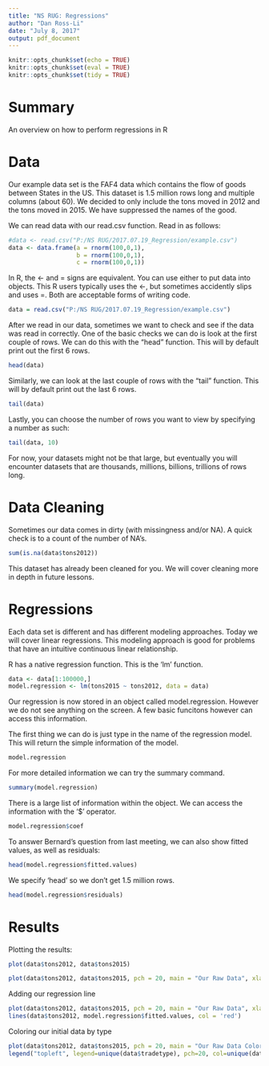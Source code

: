 ```yaml
---
title: "NS RUG: Regressions"
author: "Dan Ross-Li"
date: "July 8, 2017"
output: pdf_document
---
```


```r
knitr::opts_chunk$set(echo = TRUE)
knitr::opts_chunk$set(eval = TRUE)
knitr::opts_chunk$set(tidy = TRUE)
```

# Summary  

An overview on how to perform regressions in R

# Data  

Our example data set is the FAF4 data which contains the flow of goods between States in the US. This dataset is 1.5 million rows long and multiple columns (about 60). We decided to only include the tons moved in 2012 and the tons moved in 2015. We have suppressed the names of the good.

We can read data with our read.csv function. Read in as follows:  
```r
#data <- read.csv("P:/NS RUG/2017.07.19_Regression/example.csv")
data <- data.frame(a = rnorm(100,0,1),
                   b = rnorm(100,0,1),
                   c = rnorm(100,0,1))
```

In R, the <- and = signs are equivalent. You can use either to put data into objects. This R users typically uses the <-, but sometimes accidently slips and uses =. Both are acceptable forms of writing code.    
```r
data = read.csv("P:/NS RUG/2017.07.19_Regression/example.csv")
```

After we read in our data, sometimes we want to check and see if the data was read in correctly. One of the basic checks we can do is look at the first couple of rows. We can do this with the "head" function. This will by default print out the first 6 rows.  
```r
head(data)
```

Similarly, we can look at the last couple of rows with the "tail" function. This will by default print out the last 6 rows.  
```r
tail(data)
```

Lastly, you can choose the number of rows you want to view by specifying a number as such:  
```r
tail(data, 10)
```

For now, your datasets might not be that large, but eventually you will encounter datasets that are thousands, millions, billions, trillions of rows long.  

# Data Cleaning  

Sometimes our data comes in dirty (with missingness and/or NA). A quick check is to a count of the number of NA's.
```r
sum(is.na(data$tons2012))
```

This dataset has already been cleaned for you. We will cover cleaning more in depth in future lessons.

# Regressions  

Each data set is different and has different modeling approaches. Today we will cover linear regressions. This modeling approach is good for problems that have an intuitive continuous linear relationship. 

R has a native regression function. This is the 'lm' function. 

```r
data <- data[1:100000,]
model.regression <- lm(tons2015 ~ tons2012, data = data)
```

Our regression is now stored in an object called model.regression. However we do not see anything on the screen. A few basic funcitons however can access this information.

The first thing we can do is just type in the name of the regression model. This will return the simple information of the model.
```r
model.regression
```

For more detailed information we can try the summary command.

```r
summary(model.regression)
```

There is a large list of information within the object. We can access the information with the '$' operator. 

```r
model.regression$coef
```

To answer Bernard's question from last meeting, we can also show fitted values, as well as residuals:

```r
head(model.regression$fitted.values)
```

We specify 'head' so we don't get 1.5 million rows.

```r
head(model.regression$residuals)
```

# Results  

Plotting the results: 
```r
plot(data$tons2012, data$tons2015)
```

```r
plot(data$tons2012, data$tons2015, pch = 20, main = "Our Raw Data", xlab = "Tons 2012", ylab = "Tons 2015")
```

Adding our regression line
```r
plot(data$tons2012, data$tons2015, pch = 20, main = "Our Raw Data", xlab = "Tons 2012", ylab = "Tons 2015")
lines(data$tons2012, model.regression$fitted.values, col = 'red')
```

Coloring our initial data by type
```r
plot(data$tons2012, data$tons2015, pch = 20, main = "Our Raw Data Color by Type", xlab = "Tons 2012", ylab = "Tons 2015", col = data$tradetype)
legend("topleft", legend=unique(data$tradetype), pch=20, col=unique(data$tradetype))
```





